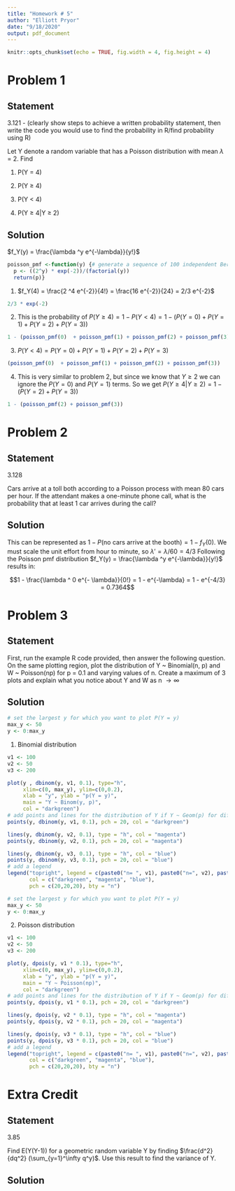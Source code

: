 ```yaml
---
title: "Homework # 5"
author: "Elliott Pryor"
date: "9/18/2020"
output: pdf_document
---
```


```r
knitr::opts_chunk$set(echo = TRUE, fig.width = 4, fig.height = 4)
```




# Problem 1
## Statement

3.121 -  (clearly show steps to achieve a written probability statement,
then write the code you would use to find the probability in R/find probability using R)

Let Y denote a random variable that has a Poisson distribution with mean $\lambda$ = 2. Find

 1. P(Y = 4)
 
 2. P(Y $\geq$ 4)
 
 3. P(Y $<$ 4)
 
 4. P(Y $\geq$ 4|Y $\geq$ 2)

\hrule

## Solution

$f_Y(y) = \frac{\lambda ^y e^{-\lambda}}{y!}$

```R
poisson_pmf <-function(y) {# generate a sequence of 100 independent Bernoulli trials
  p <- ((2^y) * exp(-2))/(factorial(y))
  return(p)}
```

1. $f_Y(4) = \frac{2 ^4 e^{-2}}{4!} = \frac{16 e^{-2}}{24} = 2/3 e^{-2}$

```R
2/3 * exp(-2)
```

2. This is the probability of $P(Y \geq 4) = 1 - P(Y < 4) = 1 - (P(Y = 0) + P(Y = 1) + P(Y = 2) + P(Y = 3))$
```R
1 - (poisson_pmf(0)  + poisson_pmf(1) + poisson_pmf(2) + poisson_pmf(3))
```

3. $P(Y < 4) = P(Y = 0) + P(Y = 1) + P(Y = 2) + P(Y = 3)$

```R
(poisson_pmf(0)  + poisson_pmf(1) + poisson_pmf(2) + poisson_pmf(3))
```

4. This is very similar to problem 2, but since we know that $Y \geq 2$ we can ignore the $P(Y = 0)$ and $P(Y = 1)$ terms.
So we get $P(Y \geq 4 | Y \geq 2) = 1 - (P(Y = 2) + P(Y = 3))$

```R
1 - (poisson_pmf(2) + poisson_pmf(3))
```




# Problem 2
## Statement 

3.128

Cars arrive at a toll both according to a Poisson process with mean 80 cars per hour. If the
attendant makes a one-minute phone call, what is the probability that at least 1 car arrives
during the call?

\hrule

## Solution

This can be represented as $1 - P(\text{no cars arrive at the booth}) = 1 - f_Y(0)$. 
We must scale the unit effort from hour to minute, so $\lambda' = \lambda / 60 = 4/3$ 
Following the Poisson pmf distribution $f_Y(y) = \frac{\lambda ^y e^{-\lambda}}{y!}$ results in:

$$1 - \frac{\lambda ^ 0 e^{- \lambda}}{0!} = 1 - e^{-\lambda} = 1 - e^{-4/3} = 0.7364$$



# Problem 3
## Statement 
First, run the example R code provided, then answer the following question. On the same
plotting region, plot the distribution of Y ~ Binomial(n, p) and W ~ Poisson(np)
for p = 0.1 and varying values of n. Create a maximum of 3 plots and explain what
you notice about Y and W as n $\to \infty$

\hrule

## Solution

```R
# set the largest y for which you want to plot P(Y = y)
max_y <- 50
y <- 0:max_y
```

1. Binomial distribution


```R

v1 <- 100
v2 <- 50
v3 <- 200

plot(y , dbinom(y, v1, 0.1), type="h",
     xlim=c(0, max_y), ylim=c(0,0.2),
     xlab = "y", ylab = "p(Y = y)",
     main = "Y ~ Binom(y, p)",
     col = "darkgreen")
# add points and lines for the distribution of Y if Y ~ Geom(p) for different p
points(y, dbinom(y, v1, 0.1), pch = 20, col = "darkgreen")

lines(y, dbinom(y, v2, 0.1), type = "h", col = "magenta")
points(y, dbinom(y, v2, 0.1), pch = 20, col = "magenta")

lines(y, dbinom(y, v3, 0.1), type = "h", col = "blue")
points(y, dbinom(y, v3, 0.1), pch = 20, col = "blue")
# add a legend
legend("topright", legend = c(paste0("n= ", v1), paste0("n=", v2), paste0("n=", v3)),
       col = c("darkgreen", "magenta", "blue"),
       pch = c(20,20,20), bty = "n")

```





```R
# set the largest y for which you want to plot P(Y = y)
max_y <- 50
y <- 0:max_y
```

2. Poisson distribution


```R

v1 <- 100
v2 <- 50
v3 <- 200

plot(y, dpois(y, v1 * 0.1), type="h",
     xlim=c(0, max_y), ylim=c(0,0.2),
     xlab = "y", ylab = "p(Y = y)",
     main = "Y ~ Poisson(np)",
     col = "darkgreen")
# add points and lines for the distribution of Y if Y ~ Geom(p) for different p
points(y, dpois(y, v1 * 0.1), pch = 20, col = "darkgreen")

lines(y, dpois(y, v2 * 0.1), type = "h", col = "magenta")
points(y, dpois(y, v2 * 0.1), pch = 20, col = "magenta")

lines(y, dpois(y, v3 * 0.1), type = "h", col = "blue")
points(y, dpois(y, v3 * 0.1), pch = 20, col = "blue")
# add a legend
legend("topright", legend = c(paste0("n= ", v1), paste0("n=", v2), paste0("n=", v3)),
       col = c("darkgreen", "magenta", "blue"),
       pch = c(20,20,20), bty = "n")

```











# Extra Credit
## Statement

3.85

Find E(Y(Y-1)) for a geometric random variable Y by finding $\frac{d^2}{dq^2} (\sum_{y=1}^\infty q^y)$. Use this result to find the variance of Y.

\hrule

## Solution


